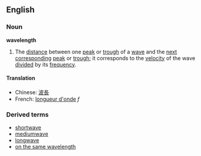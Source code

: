 ==English==
===Noun===
'''wavelength'''
#The [[distance]] between one [[peak]] or [[trough]] of a [[wave]] and the [[next]] [[corresponding]] [[peak]] or [[trough]]; it corresponds to the [[velocity]] of the wave [[divided]] by its [[frequency]].
====Translation====
*Chinese: [[波長]]
*French: [[longueur d'onde]] ''f''

===Derived terms===
*[[shortwave]]
*[[mediumwave]]
*[[longwave]]
*[[on the same wavelength]]